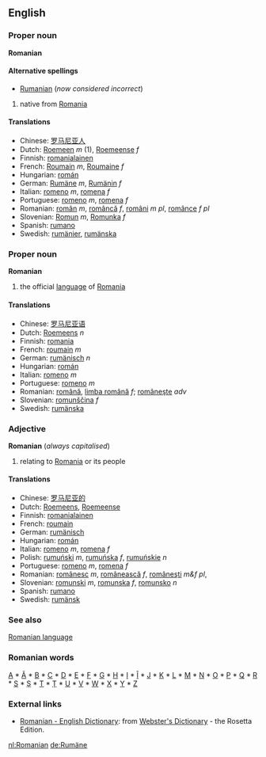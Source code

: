 ==English==
=== Proper noun ===
'''Romanian'''

====Alternative spellings====
*[[Rumanian]] (''now considered incorrect'')

# native from [[Romania]]

==== Translations ====
*Chinese: [[罗马尼亚人]]
*Dutch: [[Roemeen]] ''m'' (1), [[Roemeense]] ''f'' 
*Finnish: [[romanialainen]]
*French: [[Roumain]] ''m'', [[Roumaine]] ''f''
*Hungarian: [[román]]
*German: [[Rumäne]] ''m'', [[Rumänin]] ''f''
*Italian: [[romeno]] ''m'', [[romena]] ''f''
*Portuguese: [[romeno]] ''m'', [[romena]] ''f''
*Romanian: [[român]] ''m'', [[româncă]] ''f'', [[români]] ''m pl'', [[românce]] ''f pl''
*Slovenian: [[Romun]] ''m'', [[Romunka]] ''f''
*Spanish: [[rumano]]
*Swedish: [[rumänier]], [[rumänska]]

=== Proper noun ===
'''Romanian'''

# the official [[language]] of [[Romania]]

==== Translations ====
*Chinese: [[罗马尼亚语]]
*Dutch: [[Roemeens]] ''n''
*Finnish: [[romania]]
*French: [[roumain]] ''m''
*German: [[rumänisch]] ''n''
*Hungarian: [[román]]
*Italian: [[romeno]] ''m''
*Portuguese: [[romeno]] ''m''
*Romanian: [[română]], [[limba română]] ''f''; [[româneşte]] ''adv''
*Slovenian: [[romunščina]] ''f''
*Swedish: [[rumänska]]

=== Adjective ===
'''Romanian''' (''always capitalised'')

# relating to [[Romania]] or its people

==== Translations ====
*Chinese: [[罗马尼亚的]]
*Dutch: [[Roemeens]], [[Roemeense]]
*Finnish: [[romanialainen]]
*French: [[roumain]]
*German: [[rumänisch]]
*Hungarian: [[román]]
*Italian: [[romeno]] ''m'', [[romena]] ''f''
*Polish: [[rumuński]] ''m'', [[rumuńska]] ''f'', [[rumuńskie]] ''n''
*Portuguese: [[romeno]] ''m'', [[romena]] ''f''
*Romanian: [[românesc]] ''m'', [[românească]] ''f'', [[româneşti]] ''m&f pl'', 
*Slovenian: [[romunski]] ''m'', [[romunska]] ''f'', [[romunsko]] ''n''
*Spanish: [[rumano]]
*Swedish: [[rumänsk]]

=== See also ===
[[Romanian language]]

=== Romanian words ===
[[A]] * [[Ă]] * [[B]] * [[C]] * [[D]] * [[E]] * [[F]] * [[G]] * [[H]] * [[I]] * [[Î]] * [[J]] * [[K]] * [[L]] * [[M]] * [[N]] * [[O]] * [[P]] * [[Q]] * [[R]] * [[S]] * [[Ş]] * [[T]] * [[Ţ]] * [[U]] * [[V]] * [[W]] * [[X]] * [[Y]] * [[Z]]

=== External links ===
*[http://www.websters-online-dictionary.org/definition/Romanian-english/ Romanian - English Dictionary]: from [http://www.websters-online-dictionary.org/ Webster's Dictionary] - the Rosetta Edition.

[[nl:Romanian]]
[[de:Rumäne]]